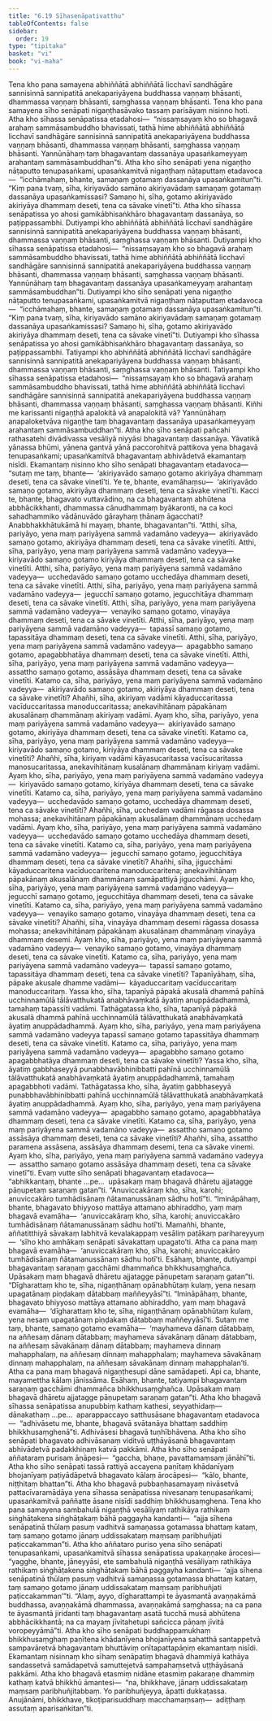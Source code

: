 ```yaml
---
title: "6.19 Sīhasenāpativatthu"
tableOfContents: false
sidebar:
  order: 19
type: "tipitaka"
basket: "vi"
book: "vi-maha"
---
```



<DynamicBreadcrumb />

<Division number="290" book="vi-maha" e="ch" v="3" p="328">

<Paragraph number="1317" book="vi-maha">
Tena kho pana samayena abhiññātā abhiññātā licchavī sandhāgāre sannisinnā sannipatitā anekapariyāyena buddhassa vaṇṇaṃ bhāsanti, dhammassa vaṇṇaṃ bhāsanti, saṃghassa vaṇṇaṃ bhāsanti. Tena kho pana samayena sīho senāpati nigaṇṭhasāvako tassaṃ parisāyaṃ nisinno hoti. Atha kho sīhassa senāpatissa etadahosi—  “nissaṃsayaṃ kho so bhagavā arahaṃ sammāsambuddho bhavissati, tathā hime abhiññātā abhiññātā licchavī sandhāgāre sannisinnā sannipatitā anekapariyāyena buddhassa vaṇṇaṃ bhāsanti, dhammassa vaṇṇaṃ bhāsanti, saṃghassa vaṇṇaṃ bhāsanti. Yannūnāhaṃ taṃ bhagavantaṃ dassanāya upasaṅkameyyaṃ arahantaṃ sammāsambuddhan”ti. Atha kho sīho senāpati yena nigaṇṭho nāṭaputto tenupasaṅkami, upasaṅkamitvā nigaṇṭhaṃ nāṭaputtaṃ etadavoca—  “icchāmahaṃ, bhante, samaṇaṃ gotamaṃ dassanāya upasaṅkamitun”ti. “Kiṃ pana tvaṃ, sīha, kiriyavādo samāno akiriyavādaṃ samaṇaṃ gotamaṃ dassanāya upasaṅkamissasi? Samaṇo hi, sīha, gotamo akiriyavādo akiriyāya dhammaṃ deseti, tena ca sāvake vinetī”ti. Atha kho sīhassa senāpatissa yo ahosi gamikābhisaṅkhāro bhagavantaṃ dassanāya, so paṭippassambhi.
</Paragraph>

<Paragraph number="1318" book="vi-maha">
Dutiyampi kho abhiññātā abhiññātā licchavī sandhāgāre sannisinnā sannipatitā anekapariyāyena buddhassa vaṇṇaṃ bhāsanti, dhammassa vaṇṇaṃ bhāsanti, saṃghassa vaṇṇaṃ bhāsanti. Dutiyampi kho sīhassa senāpatissa etadahosi—  “nissaṃsayaṃ kho so bhagavā arahaṃ sammāsambuddho bhavissati, tathā hime abhiññātā abhiññātā licchavī sandhāgāre sannisinnā sannipatitā anekapariyāyena buddhassa vaṇṇaṃ bhāsanti, dhammassa vaṇṇaṃ bhāsanti, saṃghassa vaṇṇaṃ bhāsanti. Yannūnāhaṃ taṃ bhagavantaṃ dassanāya upasaṅkameyyaṃ arahantaṃ sammāsambuddhan”ti. Dutiyampi kho sīho senāpati yena nigaṇṭho nāṭaputto tenupasaṅkami, upasaṅkamitvā nigaṇṭhaṃ nāṭaputtaṃ etadavoca—  “icchāmahaṃ, bhante, samaṇaṃ gotamaṃ dassanāya upasaṅkamitun”ti. “Kiṃ pana tvaṃ, sīha, kiriyavādo samāno akiriyavādaṃ samaṇaṃ gotamaṃ dassanāya upasaṅkamissasi? Samaṇo hi, sīha, gotamo akiriyavādo akiriyāya dhammaṃ deseti, tena ca sāvake vinetī”ti. Dutiyampi kho sīhassa senāpatissa yo ahosi gamikābhisaṅkhāro bhagavantaṃ dassanāya, so paṭippassambhi.
</Paragraph>

<Paragraph number="1319" book="vi-maha">
Tatiyampi kho abhiññātā abhiññātā licchavī sandhāgāre sannisinnā sannipatitā anekapariyāyena buddhassa vaṇṇaṃ bhāsanti, dhammassa vaṇṇaṃ bhāsanti, saṃghassa vaṇṇaṃ bhāsanti. Tatiyampi kho sīhassa senāpatissa etadahosi—  “nissaṃsayaṃ kho so bhagavā arahaṃ sammāsambuddho bhavissati, tathā hime abhiññātā abhiññātā licchavī sandhāgāre sannisinnā sannipatitā anekapariyāyena buddhassa vaṇṇaṃ bhāsanti, dhammassa vaṇṇaṃ bhāsanti, saṃghassa vaṇṇaṃ bhāsanti. Kiñhi me karissanti nigaṇṭhā apalokitā vā anapalokitā vā? Yannūnāhaṃ anapaloketvāva nigaṇṭhe taṃ bhagavantaṃ dassanāya upasaṅkameyyaṃ arahantaṃ sammāsambuddhan”ti.
</Paragraph>

<Paragraph number="1320" book="vi-maha">
Atha kho sīho senāpati pañcahi rathasatehi divādivassa vesāliyā niyyāsi bhagavantaṃ dassanāya. Yāvatikā yānassa bhūmi, yānena gantvā yānā paccorohitvā pattikova yena bhagavā tenupasaṅkami; upasaṅkamitvā bhagavantaṃ abhivādetvā ekamantaṃ nisīdi. Ekamantaṃ nisinno kho sīho senāpati bhagavantaṃ etadavoca—  “sutaṃ me taṃ, bhante—  ‘akiriyavādo samaṇo gotamo akiriyāya dhammaṃ deseti, tena ca sāvake vinetī’ti. Ye te, bhante, evamāhaṃsu—  ‘akiriyavādo samaṇo gotamo, akiriyāya dhammaṃ deseti, tena ca sāvake vinetī’ti. Kacci te, bhante, bhagavato vuttavādino, na ca bhagavantaṃ abhūtena abbhācikkhanti, dhammassa cānudhammaṃ byākaronti, na ca koci sahadhammiko vādānuvādo gārayhaṃ ṭhānaṃ āgacchati? Anabbhakkhātukāmā hi mayaṃ, bhante, bhagavantan”ti.
</Paragraph>

</Division>
<Division number="291" book="vi-maha" e="ch" v="3" p="330">

<Paragraph number="1321" book="vi-maha">
“Atthi, sīha, pariyāyo, yena maṃ pariyāyena sammā vadamāno vadeyya—  akiriyavādo samaṇo gotamo, akiriyāya dhammaṃ deseti, tena ca sāvake vinetīti. Atthi, sīha, pariyāyo, yena maṃ pariyāyena sammā vadamāno vadeyya—  kiriyavādo samaṇo gotamo kiriyāya dhammaṃ deseti, tena ca sāvake vinetīti. Atthi, sīha, pariyāyo, yena maṃ pariyāyena sammā vadamāno vadeyya—  ucchedavādo samaṇo gotamo ucchedāya dhammaṃ deseti, tena ca sāvake vinetīti. Atthi, sīha, pariyāyo, yena maṃ pariyāyena sammā vadamāno vadeyya—  jegucchī samaṇo gotamo, jegucchitāya dhammaṃ deseti, tena ca sāvake vinetīti. Atthi, sīha, pariyāyo, yena maṃ pariyāyena sammā vadamāno vadeyya—  venayiko samaṇo gotamo, vinayāya dhammaṃ deseti, tena ca sāvake vinetīti. Atthi, sīha, pariyāyo, yena maṃ pariyāyena sammā vadamāno vadeyya—  tapassī samaṇo gotamo, tapassitāya dhammaṃ deseti, tena ca sāvake vinetīti. Atthi, sīha, pariyāyo, yena maṃ pariyāyena sammā vadamāno vadeyya—  apagabbho samaṇo gotamo, apagabbhatāya dhammaṃ deseti, tena ca sāvake vinetīti. Atthi, sīha, pariyāyo, yena maṃ pariyāyena sammā vadamāno vadeyya—  assattho samaṇo gotamo, assāsāya dhammaṃ deseti, tena ca sāvake vinetīti.
</Paragraph>

</Division>
<Division number="292" book="vi-maha" e="ch" v="3" p="330">

<Paragraph number="1322" book="vi-maha">
Katamo ca, sīha, pariyāyo, yena maṃ pariyāyena sammā vadamāno vadeyya—  akiriyavādo samaṇo gotamo, akiriyāya dhammaṃ deseti, tena ca sāvake vinetīti? Ahañhi, sīha, akiriyaṃ vadāmi kāyaduccaritassa vacīduccaritassa manoduccaritassa; anekavihitānaṃ pāpakānaṃ akusalānaṃ dhammānaṃ akiriyaṃ vadāmi. Ayaṃ kho, sīha, pariyāyo, yena maṃ pariyāyena sammā vadamāno vadeyya—  akiriyavādo samaṇo gotamo, akiriyāya dhammaṃ deseti, tena ca sāvake vinetīti.
</Paragraph>

<Paragraph number="1323" book="vi-maha">
Katamo ca, sīha, pariyāyo, yena maṃ pariyāyena sammā vadamāno vadeyya—  kiriyavādo samaṇo gotamo, kiriyāya dhammaṃ deseti, tena ca sāvake vinetīti? Ahañhi, sīha, kiriyaṃ vadāmi kāyasucaritassa vacīsucaritassa manosucaritassa, anekavihitānaṃ kusalānaṃ dhammānaṃ kiriyaṃ vadāmi. Ayaṃ kho, sīha, pariyāyo, yena maṃ pariyāyena sammā vadamāno vadeyya—  kiriyavādo samaṇo gotamo, kiriyāya dhammaṃ deseti, tena ca sāvake vinetīti.
</Paragraph>

<Paragraph number="1324" book="vi-maha">
Katamo ca, sīha, pariyāyo, yena maṃ pariyāyena sammā vadamāno vadeyya—  ucchedavādo samaṇo gotamo, ucchedāya dhammaṃ deseti, tena ca sāvake vinetīti? Ahañhi, sīha, ucchedaṃ vadāmi rāgassa dosassa mohassa; anekavihitānaṃ pāpakānaṃ akusalānaṃ dhammānaṃ ucchedaṃ vadāmi. Ayaṃ kho, sīha, pariyāyo, yena maṃ pariyāyena sammā vadamāno vadeyya—  ucchedavādo samaṇo gotamo ucchedāya dhammaṃ deseti, tena ca sāvake vinetīti.
</Paragraph>

<Paragraph number="1325" book="vi-maha">
Katamo ca, sīha, pariyāyo, yena maṃ pariyāyena sammā vadamāno vadeyya—  jegucchī samaṇo gotamo, jegucchitāya dhammaṃ deseti, tena ca sāvake vinetīti? Ahañhi, sīha, jigucchāmi kāyaduccaritena vacīduccaritena manoduccaritena; anekavihitānaṃ pāpakānaṃ akusalānaṃ dhammānaṃ samāpattiyā jigucchāmi. Ayaṃ kho, sīha, pariyāyo, yena maṃ pariyāyena sammā vadamāno vadeyya—  jegucchī samaṇo gotamo, jegucchitāya dhammaṃ deseti, tena ca sāvake vinetīti.
</Paragraph>

<Paragraph number="1326" book="vi-maha">
Katamo ca, sīha, pariyāyo, yena maṃ pariyāyena sammā vadamāno vadeyya—  venayiko samaṇo gotamo, vinayāya dhammaṃ deseti, tena ca sāvake vinetīti? Ahañhi, sīha, vinayāya dhammaṃ desemi rāgassa dosassa mohassa; anekavihitānaṃ pāpakānaṃ akusalānaṃ dhammānaṃ vinayāya dhammaṃ desemi. Ayaṃ kho, sīha, pariyāyo, yena maṃ pariyāyena sammā vadamāno vadeyya—  venayiko samaṇo gotamo, vinayāya dhammaṃ deseti, tena ca sāvake vinetīti.
</Paragraph>

<Paragraph number="1327" book="vi-maha">
Katamo ca, sīha, pariyāyo, yena maṃ pariyāyena sammā vadamāno vadeyya—  tapassī samaṇo gotamo, tapassitāya dhammaṃ deseti, tena ca sāvake vinetīti? Tapanīyāhaṃ, sīha, pāpake akusale dhamme vadāmi—  kāyaduccaritaṃ vacīduccaritaṃ manoduccaritaṃ. Yassa kho, sīha, tapanīyā pāpakā akusalā dhammā pahīnā ucchinnamūlā tālāvatthukatā anabhāvaṃkatā āyatiṃ anuppādadhammā, tamahaṃ tapassīti vadāmi. Tathāgatassa kho, sīha, tapanīyā pāpakā akusalā dhammā pahīnā ucchinnamūlā tālāvatthukatā anabhāvaṃkatā āyatiṃ anuppādadhammā. Ayaṃ kho, sīha, pariyāyo, yena maṃ pariyāyena sammā vadamāno vadeyya tapassī samaṇo gotamo tapassitāya dhammaṃ deseti, tena ca sāvake vinetīti.
</Paragraph>

<Paragraph number="1328" book="vi-maha">
Katamo ca, sīha, pariyāyo, yena maṃ pariyāyena sammā vadamāno vadeyya—  apagabbho samaṇo gotamo apagabbhatāya dhammaṃ deseti, tena ca sāvake vinetīti? Yassa kho, sīha, āyatiṃ gabbhaseyyā punabbhavābhinibbatti pahīnā ucchinnamūlā tālāvatthukatā anabhāvaṃkatā āyatiṃ anuppādadhammā, tamahaṃ apagabbhoti vadāmi. Tathāgatassa kho, sīha, āyatiṃ gabbhaseyyā punabbhavābhinibbatti pahīnā ucchinnamūlā tālāvatthukatā anabhāvaṃkatā āyatiṃ anuppādadhammā. Ayaṃ kho, sīha, pariyāyo, yena maṃ pariyāyena sammā vadamāno vadeyya—  apagabbho samaṇo gotamo, apagabbhatāya dhammaṃ deseti, tena ca sāvake vinetīti.
</Paragraph>

<Paragraph number="1329" book="vi-maha">
Katamo ca, sīha, pariyāyo, yena maṃ pariyāyena sammā vadamāno vadeyya—  assattho samaṇo gotamo assāsāya dhammaṃ deseti, tena ca sāvake vinetīti? Ahañhi, sīha, assattho paramena assāsena, assāsāya dhammaṃ desemi, tena ca sāvake vinemi. Ayaṃ kho, sīha, pariyāyo, yena maṃ pariyāyena sammā vadamāno vadeyya—  assattho samaṇo gotamo assāsāya dhammaṃ deseti, tena ca sāvake vinetī”ti.
</Paragraph>

</Division>
<Division number="293" book="vi-maha" e="ch" v="3" p="333">

<Paragraph number="1330" book="vi-maha">
Evaṃ vutte sīho senāpati bhagavantaṃ etadavoca—  “abhikkantaṃ, bhante …pe…  upāsakaṃ maṃ bhagavā dhāretu ajjatagge pāṇupetaṃ saraṇaṃ gatan”ti. “Anuviccakāraṃ kho, sīha, karohi; anuviccakāro tumhādisānaṃ ñātamanussānaṃ sādhu hotī”ti. “Imināpāhaṃ, bhante, bhagavato bhiyyoso mattāya attamano abhiraddho, yaṃ maṃ bhagavā evamāha—  ‘anuviccakāraṃ kho, sīha, karohi; anuviccakāro tumhādisānaṃ ñātamanussānaṃ sādhu hotī’ti. Mamañhi, bhante, aññatitthiyā sāvakaṃ labhitvā kevalakappaṃ vesāliṃ paṭākaṃ parihareyyuṃ—  ‘sīho kho amhākaṃ senāpati sāvakattaṃ upagato’ti. Atha ca pana maṃ bhagavā evamāha—  ‘anuviccakāraṃ kho, sīha, karohi; anuviccakāro tumhādisānaṃ ñātamanussānaṃ sādhu hotī’ti. Esāhaṃ, bhante, dutiyampi bhagavantaṃ saraṇaṃ gacchāmi dhammañca bhikkhusaṃghañca. Upāsakaṃ maṃ bhagavā dhāretu ajjatagge pāṇupetaṃ saraṇaṃ gatan”ti. “Dīgharattaṃ kho te, sīha, nigaṇṭhānaṃ opānabhūtaṃ kulaṃ, yena nesaṃ upagatānaṃ piṇḍakaṃ dātabbaṃ maññeyyāsī”ti. “Imināpāhaṃ, bhante, bhagavato bhiyyoso mattāya attamano abhiraddho, yaṃ maṃ bhagavā evamāha—  ‘dīgharattaṃ kho te, sīha, nigaṇṭhānaṃ opānabhūtaṃ kulaṃ, yena nesaṃ upagatānaṃ piṇḍakaṃ dātabbaṃ maññeyyāsī’ti. Sutaṃ me taṃ, bhante, samaṇo gotamo evamāha—  ‘mayhameva dānaṃ dātabbaṃ, na aññesaṃ dānaṃ dātabbaṃ; mayhameva sāvakānaṃ dānaṃ dātabbaṃ, na aññesaṃ sāvakānaṃ dānaṃ dātabbaṃ; mayhameva dinnaṃ mahapphalaṃ, na aññesaṃ dinnaṃ mahapphalaṃ; mayhameva sāvakānaṃ dinnaṃ mahapphalaṃ, na aññesaṃ sāvakānaṃ dinnaṃ mahapphalan’ti. Atha ca pana maṃ bhagavā nigaṇṭhesupi dāne samādapeti. Api ca, bhante, mayamettha kālaṃ jānissāma. Esāhaṃ, bhante, tatiyampi bhagavantaṃ saraṇaṃ gacchāmi dhammañca bhikkhusaṃghañca. Upāsakaṃ maṃ bhagavā dhāretu ajjatagge pāṇupetaṃ saraṇaṃ gatan”ti.
</Paragraph>

<Paragraph number="1331" book="vi-maha">
Atha kho bhagavā sīhassa senāpatissa anupubbiṃ kathaṃ kathesi, seyyathidaṃ—  dānakathaṃ …pe…  aparappaccayo satthusāsane bhagavantaṃ etadavoca—  “adhivāsetu me, bhante, bhagavā svātanāya bhattaṃ saddhiṃ bhikkhusaṃghenā”ti. Adhivāsesi bhagavā tuṇhībhāvena. Atha kho sīho senāpati bhagavato adhivāsanaṃ viditvā uṭṭhāyāsanā bhagavantaṃ abhivādetvā padakkhiṇaṃ katvā pakkāmi.
</Paragraph>

</Division>
<Division number="294" book="vi-maha" e="ch" v="3" p="334">

<Paragraph number="1332" book="vi-maha">
Atha kho sīho senāpati aññataraṃ purisaṃ āṇāpesi—  “gaccha, bhaṇe, pavattamaṃsaṃ jānāhī”ti. Atha kho sīho senāpati tassā rattiyā accayena paṇītaṃ khādanīyaṃ bhojanīyaṃ paṭiyādāpetvā bhagavato kālaṃ ārocāpesi—  “kālo, bhante, niṭṭhitaṃ bhattan”ti. Atha kho bhagavā pubbaṇhasamayaṃ nivāsetvā pattacīvaramādāya yena sīhassa senāpatissa nivesanaṃ tenupasaṅkami; upasaṅkamitvā paññatte āsane nisīdi saddhiṃ bhikkhusaṃghena.
</Paragraph>

<Paragraph number="1333" book="vi-maha">
Tena kho pana samayena sambahulā nigaṇṭhā vesāliyaṃ rathikāya rathikaṃ siṅghāṭakena siṅghāṭakaṃ bāhā paggayha kandanti—  “ajja sīhena senāpatinā thūlaṃ pasuṃ vadhitvā samaṇassa gotamassa bhattaṃ kataṃ, taṃ samaṇo gotamo jānaṃ uddissakataṃ maṃsaṃ paribhuñjati paṭiccakamman”ti. Atha kho aññataro puriso yena sīho senāpati tenupasaṅkami, upasaṅkamitvā sīhassa senāpatissa upakaṇṇake ārocesi—  “yagghe, bhante, jāneyyāsi, ete sambahulā nigaṇṭhā vesāliyaṃ rathikāya rathikaṃ siṅghāṭakena siṅghāṭakaṃ bāhā paggayha kandanti—  ‘ajja sīhena senāpatinā thūlaṃ pasuṃ vadhitvā samaṇassa gotamassa bhattaṃ kataṃ, taṃ samaṇo gotamo jānaṃ uddissakataṃ maṃsaṃ paribhuñjati paṭiccakamman’”ti. “Alaṃ, ayyo, dīgharattampi te āyasmantā avaṇṇakāmā buddhassa, avaṇṇakāmā dhammassa, avaṇṇakāmā saṃghassa; na ca pana te āyasmantā jiridanti taṃ bhagavantaṃ asatā tucchā musā abhūtena abbhācikkhantā; na ca mayaṃ jīvitahetupi sañcicca pāṇaṃ jīvitā voropeyyāmā”ti. Atha kho sīho senāpati buddhappamukhaṃ bhikkhusaṃghaṃ paṇītena khādanīyena bhojanīyena sahatthā santappetvā sampavāretvā bhagavantaṃ bhuttāviṃ onītapattapāṇiṃ ekamantaṃ nisīdi. Ekamantaṃ nisinnaṃ kho sīhaṃ senāpatiṃ bhagavā dhammiyā kathāya sandassetvā samādapetvā samuttejetvā sampahaṃsetvā uṭṭhāyāsanā pakkāmi. Atha kho bhagavā etasmiṃ nidāne etasmiṃ pakaraṇe dhammiṃ kathaṃ katvā bhikkhū āmantesi—  “na, bhikkhave, jānaṃ uddissakataṃ maṃsaṃ paribhuñjitabbaṃ. Yo paribhuñjeyya, āpatti dukkaṭassa. Anujānāmi, bhikkhave, tikoṭiparisuddhaṃ macchamaṃsaṃ—  adiṭṭhaṃ assutaṃ aparisaṅkitan”ti.
</Paragraph>
</Division>